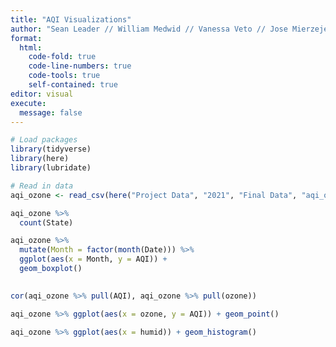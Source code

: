 ```yaml
---
title: "AQI Visualizations"
author: "Sean Leader // William Medwid // Vanessa Veto // Jose Mierzejewski"
format: 
  html:
    code-fold: true
    code-line-numbers: true
    code-tools: true
    self-contained: true
editor: visual
execute:
  message: false
---
```


```r
# Load packages
library(tidyverse)
library(here)
library(lubridate)
```

```r
# Read in data
aqi_ozone <- read_csv(here("Project Data", "2021", "Final Data", "aqi_ozone.csv"))
```

```r
aqi_ozone %>%
  count(State)
```


```r
aqi_ozone %>%
  mutate(Month = factor(month(Date))) %>%
  ggplot(aes(x = Month, y = AQI)) + 
  geom_boxplot()
  
```

```r
cor(aqi_ozone %>% pull(AQI), aqi_ozone %>% pull(ozone))
```
```r
aqi_ozone %>% ggplot(aes(x = ozone, y = AQI)) + geom_point()
```

```r
aqi_ozone %>% ggplot(aes(x = humid)) + geom_histogram()
```

